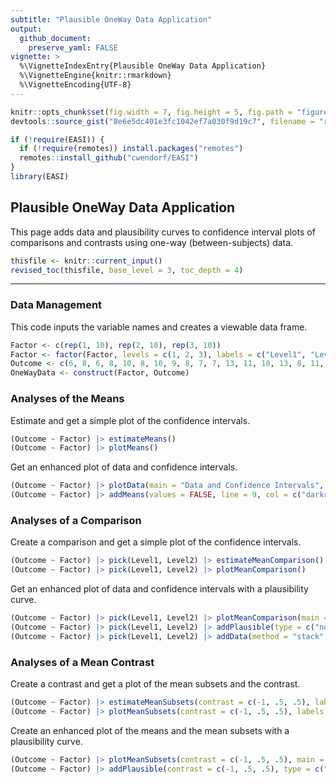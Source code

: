 ```yaml
---
subtitle: "Plausible OneWay Data Application"
output:
  github_document:
    preserve_yaml: FALSE
vignette: >
  %\VignetteIndexEntry{Plausible OneWay Data Application}
  %\VignetteEngine{knitr::rmarkdown}
  %\VignetteEncoding{UTF-8}
---
```


```r
knitr::opts_chunk$set(fig.width = 7, fig.height = 5, fig.path = "figures/", echo = TRUE, warning = FALSE, message = FALSE)
devtools::source_gist("8e6e5dc401e3fc1042ef7a030f9d19c7", filename = "revised_toc.R")
```

```r
if (!require(EASI)) {
  if (!require(remotes)) install.packages("remotes")
  remotes::install_github("cwendorf/EASI")
}
library(EASI)
```

## Plausible OneWay Data Application

This page adds data and plausibility curves to confidence interval plots of comparisons and contrasts using one-way (between-subjects) data.

```r
thisfile <- knitr::current_input()
revised_toc(thisfile, base_level = 3, toc_depth = 4)
```

---

### Data Management

This code inputs the variable names and creates a viewable data frame.
```r
Factor <- c(rep(1, 10), rep(2, 10), rep(3, 10))
Factor <- factor(Factor, levels = c(1, 2, 3), labels = c("Level1", "Level2", "Level3"))
Outcome <- c(6, 8, 6, 8, 10, 8, 10, 9, 8, 7, 7, 13, 11, 10, 13, 8, 11, 14, 12, 11, 9, 16, 11, 12, 15, 13, 9, 14, 11, 10)
OneWayData <- construct(Factor, Outcome)
```

### Analyses of the Means

Estimate and get a simple plot of the confidence intervals.
```r
(Outcome ~ Factor) |> estimateMeans()
(Outcome ~ Factor) |> plotMeans()
```

Get an enhanced plot of data and confidence intervals.
```r
(Outcome ~ Factor) |> plotData(main = "Data and Confidence Intervals", method = "stack", col = c("darkred", "darkblue", "darkgoldenrod"))
(Outcome ~ Factor) |> addMeans(values = FALSE, line = 9, col = c("darkred", "darkblue", "darkgoldenrod"))
```

### Analyses of a Comparison

Create a comparison and get a simple plot of the confidence intervals.
```r
(Outcome ~ Factor) |> pick(Level1, Level2) |> estimateMeanComparison()
(Outcome ~ Factor) |> pick(Level1, Level2) |> plotMeanComparison()
```

Get an enhanced plot of data and confidence intervals with a plausibility curve.
```r
(Outcome ~ Factor) |> pick(Level1, Level2) |> plotMeanComparison(main = "Data, Confidence Intervals, and a Plausibility Curve", ylim = c(0, 20), values = FALSE, col = c("darkred", "darkblue", "black"))
(Outcome ~ Factor) |> pick(Level1, Level2) |> addPlausible(type = c("none", "none", "right"), col = c("darkred", "darkblue", "black"))
(Outcome ~ Factor) |> pick(Level1, Level2) |> addData(method = "stack", col = c("darkred", "darkblue", "black"))
```

### Analyses of a Mean Contrast

Create a contrast and get a plot of the mean subsets and the contrast.
```r
(Outcome ~ Factor) |> estimateMeanSubsets(contrast = c(-1, .5, .5), labels = c("Level1", "Others"))
(Outcome ~ Factor) |> plotMeanSubsets(contrast = c(-1, .5, .5), labels = c("Level1", "Others"))
```

Create an enhanced plot of the means and the mean subsets with a plausibility curve.
```r
(Outcome ~ Factor) |> plotMeanSubsets(contrast = c(-1, .5, .5), main = "Confidence Intervals and a Plausibility Curve", labels = c("Level1", "Others"), ylim = c(0, 20), values = FALSE, col = c("darkred", "darkblue", "black"))
(Outcome ~ Factor) |> addPlausible(contrast = c(-1, .5, .5), type = c("none", "none", "right"), col = c("darkred", "darkblue", "black"))
```
